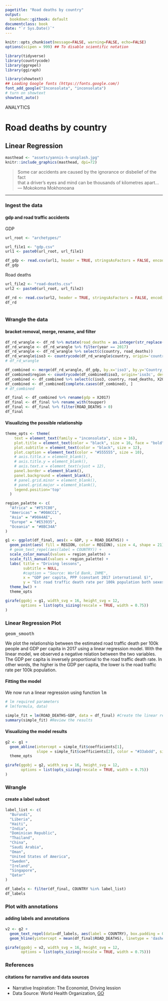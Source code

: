 ```yaml
---
pagetitle: "Road deaths by country"
output:
  bookdown::gitbook: default
documentclass: book
date: "`r Sys.Date()`"
---
```


```r

knitr::opts_chunk$set(message=FALSE, warning=FALSE, echo=FALSE)
options(scipen = 999) ## To disable scientific notation

library(tidyverse)
library(countrycode)
library(ggrepel)
library(ggiraph)

library(showtext)
## Loading Google fonts (https://fonts.google.com/)
font_add_google("Inconsolata", "inconsolata")
# turn on showtext
showtext_auto()

```

<div class="activity">
ANALYTICS  
</div>

# Road deaths by country
## Linear Regression

```r

masthead <- "assets/yannis-h-unsplash.jpg"
knitr::include_graphics(masthead, dpi=72)

```


> Some car accidents are caused by the ignorance or disbelief of the fact\
  that a driver’s eyes and mind can be thousands of kilometres apart...\
--- Mokokoma Mokhonoana\

***


### Ingest the data
#### gdp and road traffic accidents

GDP

```r

url_root <- "archetypes/"

url_file1 <- "gdp.csv"
url1 <- paste0(url_root, url_file1)

df_gdp <- read.csv(url1, header = TRUE, stringsAsFactors = FALSE, encoding = "UTF-8")
df_gdp

```


Road deaths


```r

url_file2 <- "road-deaths.csv"
url2 <- paste0(url_root, url_file2)

df_rd <- read.csv(url2, header = TRUE, stringsAsFactors = FALSE, encoding = "UTF-8")
df_rd



```


### Wrangle the data
#### bracket removal, merge, rename, and filter


```r

df_rd_wrangle <- df_rd %>% mutate(road_deaths = as.integer(str_replace(est_road_traffic_death_rate_per_100k_population_both_sexes, "\\[.+?\\]", "")))
df_rd_wrangle <- df_rd_wrangle %>% filter(year == 2017)
df_rd_wrangle <- df_rd_wrangle %>% select(c(country, road_deaths))
df_rd_wrangle$iso3 <- countrycode(df_rd_wrangle$country, origin='country.name', destination='iso3c')
# df_rd_wrangle

df_combined <- merge(df_rd_wrangle, df_gdp, by.x='iso3', by.y='Country_Code')
df_combined$region <- countrycode(df_combined$iso3, origin='iso3c', destination='un.region.name')
df_combined <- df_combined %>% select(c(iso3, country, road_deaths, X2017, region))
df_combined <- df_combined[complete.cases(df_combined), ]
# df_combined

df_final <- df_combined %>% rename(gdp = X2017)
df_final <- df_final %>% rename_with(toupper)
df_final <- df_final %>% filter(ROAD_DEATHS > 0)
df_final

```
#### Visualizing the possible relationship

```r

theme_opts <- theme(
    text = element_text(family = "inconsolata", size = 16), 
    plot.title = element_text(color = "black", size = 16, face = "bold"),
    plot.subtitle = element_text(color = "black", size = 12),
    plot.caption = element_text(color = "#555555", size = 10),
    # axis.title.x = element_blank(),
    # axis.title.y = element_blank(),
    # axis.text.x = element_text(vjust = 12),
    panel.border = element_blank(),
    panel.background = element_blank(),
    # panel.grid.minor = element_blank(),
    # panel.grid.major = element_blank(),
    legend.position='top'
  )

region_palette <- c(
  "Africa" = "#F57C00",
  "Americas" = "#00ACC1",
  "Asia" = "#90A4AE",
  "Europe" = "#E53935",
  "Oceania" = "#8BC34A"
)

g1 <- ggplot(df_final, aes(x = GDP, y = ROAD_DEATHS)) + 
  geom_point(aes( fill = REGION, color = REGION), size = 4, shape = 21) +
  # geom_text_repel(aes(label = COUNTRY)) + 
  scale_color_manual(values = region_palette) +
  scale_fill_manual(values = region_palette) +
  labs( title = "Driving lessons",
        subtitle = NULL,
        #caption = "Source: World Bank, IHME",
        x = "GDP per capita, PPP (constant 2017 international $)",
        y = "Est road traffic death rate per 100k population both sexes, 2017") +
  theme_bw() +
  theme_opts

girafe(ggobj = g1, width_svg = 16, height_svg = 12,
       options = list(opts_sizing(rescale = TRUE, width = 0.75))
)

```

### Linear Regression Plot
<kbd>
geom_smooth
</kbd>

We plot the relationship between the estimated road traffic death per 100k people and GDP per capita in 2017 using a linear regression model. With the linear model, we observed a negative relation between the two variables. The GDP per capita is inversely proportional to the road traffic death rate. In other words, the higher is the GDP per capita, the lower is the road traffic rate per 100k population.

#### Fitting the model

We now run a linear regression using function <kbd>lm</kbd>

```r

# lm required parameters
# lm(formula, data)

simple_fit = lm(ROAD_DEATHS~GDP, data = df_final) #Create the linear regression
summary(simple_fit) #Review the results

```
#### Visualizing the model results

```r

g2 <- g1 + 
  geom_abline(intercept = simple_fit$coefficients[1], 
              slope = simple_fit$coefficients[2], color = "#33abdd", size = 2, linetype = 'dashed') +
  theme_opts

girafe(ggobj = g2, width_svg = 16, height_svg = 12,
       options = list(opts_sizing(rescale = TRUE, width = 0.75))
)

```

### Wrangle
#### create a label subset


```r

label_list <- c(
  "Burundi",
  "Liberia",
  "Haiti",
  "India",
  "Dominican Republic",
  "Thailand",
  "China",
  "Saudi Arabia",
  "Oman",
  "United States of America",
  "Sweden",
  "Ireland",
  "Singapore",
  "Qatar"
)

df_labels <- filter(df_final, COUNTRY %in% label_list)
df_labels

```


### Plot with annotations
#### adding labels and annotations


```r

v2 <- g2 +
  geom_text_repel(data=df_labels, aes(label = COUNTRY), box.padding = 0.75, min.segment.length = 0.0, nudge_y = 0.75, point.padding = 0.5, family = "inconsolata") + 
  geom_hline(yintercept = mean(df_final$ROAD_DEATHS), linetype = 'dashed', size = 1.5, color = '#E53935')

girafe(ggobj = v2, width_svg = 16, height_svg = 12,
       options = list(opts_sizing(rescale = TRUE, width = 0.75)))

```


### References
#### citations for narrative and data sources

* Narrative Inspiration: The Economist, Driving lession
* Data Source: World Health Organization, [GO](https://apps.who.int/gho/data/node.main.A997){target="_blank"}

